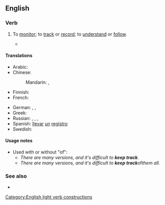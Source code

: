 ==English==

===Verb===
{{en-verb|keep<,,kept> track}}

# To [[monitor]]; to [[track]] or [[record]]; to [[understand]] or [[follow]].
#: {{ux|en|Please [[sign in]], so that we can '''keep track''' of who is here.}}
#*{{quote-video game|en||developer={{w|BioWare}}|title={{w|Mass Effect 3}}|genre=[[science fiction|Science Fiction]]|location=Redwood City|publisher=Electronic Arts|year=2012|platform=PC|scene=Normandy SR-2|oclc=962368035|text=Dalatrass: No good can come from curing the genophage.<br>Shepard: The krogan have paid for their mistakes. The genophage has gone on long enough.<br>Wrex: One thousand, four hundred and seventy-six years, if you're '''keeping track'''.<br>Datatrass: It was a thousand years of peace free from these... brutes.}}

====Translations====
{{trans-top|monitor}}
* Arabic: {{t|ar|رَاقَّبَ}}
* Chinese:
*: Mandarin: {{t+|cmn|監測|sc=Hani}}, {{t+|cmn|监测|tr=jiāncè|sc=Hani}}
* Finnish: {{t+|fi|seurata}}
* French: {{t|fr|[[garder]] [[un]] [[suivi]]}}
{{trans-mid}}
* German: {{t+|de|verfolgen}}, {{t+|de|nachverfolgen}}, {{t|de|im Auge behalten}}
* Greek: {{t+|el|παρακολουθώ}}
* Russian: {{t+|ru|отсле́живать|impf}}, {{t+|ru|отследи́ть|pf}}, {{t+|ru|следи́ть|impf}}, {{t+|ru|проследи́ть|pf}}
* Spanish: [[llevar]] [[un]] [[registro]]
* Swedish: {{t|sv|hålla reda på}}
{{trans-bottom}}

====Usage notes====
* Used with or without "of":
** ''There are many versions, and it's difficult to '''keep track'''.''
** ''There are many versions, and it's difficult to '''keep track''' ''of'' them all.''

===See also===
* {{l|en|keep tabs on}}

[[Category:English light verb constructions]]